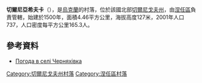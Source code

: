 {{coord|51|7|17|N|32|1|40|E|scale:100000|display=title}}

'''切爾尼亞希夫卡'''（{{lang-uk|Черняхівка}}），是[[烏克蘭|烏克蘭]]的村落，位於該國北部[[切爾尼戈夫州|切爾尼戈夫州]]，由[[涅任區|涅任區]]負責管轄，始建於1500年，面積4.46平方公里，海拔高度127米，2001年人口737，人口密度每平方公里165.3人。

==參考資料==
* [http://weather.in.ua/ua/chernigovskaja/28360 Погода в селі Черняхівка] {{Wayback|url=http://weather.in.ua/ua/chernigovskaja/28360 |date=20111220140315 }}

[[Category:切爾尼戈夫州村落|Category:切爾尼戈夫州村落]]
[[Category:涅任區村落|Category:涅任區村落]]


{{Chernihiv-geo-stub}}